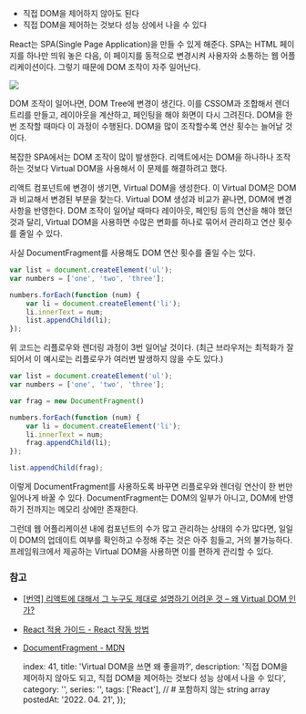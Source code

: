 

- 직접 DOM을 제어하지 않아도 된다
- 직접 DOM을 제어하는 것보다 성능 상에서 나을 수 있다

React는 SPA(Single Page Application)을 만들 수 있게 해준다. SPA는 HTML 페이지를 하나만 띄워 놓은 다음, 이 페이지를 동적으로 변경시켜 사용자와 소통하는 웹 어플리케이션이다. 그렇기 때문에 DOM 조작이 자주 일어난다.

![](https://velog.velcdn.com/images/ooooorobo/post/89b8cfdf-18ad-4cc1-8d60-15dd12eff8df/image.png)


DOM 조작이 일어나면, DOM Tree에 변경이 생긴다. 이를 CSSOM과 조합해서 렌더 트리를 만들고, 레이아웃을 계산하고, 페인팅을 해야 화면이 다시 그려진다. DOM을 한 번 조작할 때마다 이 과정이 수행된다. DOM을 많이 조작할수록 연산 횟수는 늘어날 것이다.

복잡한 SPA에서는 DOM 조작이 많이 발생한다. 리액트에서는 DOM을 하나하나 조작하는 것보다 Virtual DOM을 사용해서 이 문제를 해결하려고 했다.

리액트 컴포넌트에 변경이 생기면, Virtual DOM을 생성한다. 이 Virtual DOM은 DOM과 비교해서 변경된 부분을 찾는다. Virtual DOM 생성과 비교가 끝나면, DOM에 변경사항을 반영한다. DOM 조작이 일어날 때마다 레이아웃, 페인팅 등의 연산을 해야 했던 것과 달리, Virtual DOM을 사용하면 수많은 변화를 하나로 묶어서 관리하고 연산 횟수를 줄일 수 있다.

사실 DocumentFragment를 사용해도 DOM 연산 횟수를 줄일 수는 있다.

```js
var list = document.createElement('ul');
var numbers = ['one', 'two', 'three'];

numbers.forEach(function (num) {
	var li = document.createElement('li');
	li.innerText = num;
	list.appendChild(li);
});
```

위 코드는 리플로우와 렌더링 과정이 3번 일어날 것이다. (최근 브라우저는 최적화가 잘 되어서 이 예시로는 리플로우가 여러번 발생하지 않을 수도 있다.)

```js
var list = document.createElement('ul');
var numbers = ['one', 'two', 'three'];

var frag = new DocumentFragment()

numbers.forEach(function (num) {
	var li = document.createElement('li');
	li.innerText = num;
	frag.appendChild(li);
});

list.appendChild(frag);
```

이렇게 DocumentFragment를 사용하도록 바꾸면 리플로우와 렌더링 연산이 한 번만 일어나게 바꿀 수 있다. DocumentFragment는 DOM의 일부가 아니고, DOM에 반영하기 전까지는 메모리 상에만 존재한다.

그런데 웹 어플리케이션 내에 컴포넌트의 수가 많고 관리하는 상태의 수가 많다면, 일일이 DOM의 업데이트 여부를 확인하고 수정해 주는 것은 아주 힘들고, 거의 불가능하다. 프레임워크에서 제공하는 Virtual DOM을 사용하면 이를 편하게 관리할 수 있다.

### 참고
- [[번역] 리액트에 대해서 그 누구도 제대로 설명하기 어려운 것 – 왜 Virtual DOM 인가?](https://velopert.com/3236)
- [React 적용 가이드 - React 작동 방법](https://d2.naver.com/helloworld/9297403)
- [DocumentFragment - MDN](https://developer.mozilla.org/ko/docs/Web/API/DocumentFragment)

    index: 41,
    title: 'Virtual DOM을 쓰면 왜 좋을까?',
    description: '직접 DOM을 제어하지 않아도 되고, 직접 DOM을 제어하는 것보다 성능 상에서 나을 수 있다',
    category: '',
    series: '',
    tags: ['React'], // # 포함하지 않는 string array
    postedAt: '2022. 04. 21',
});